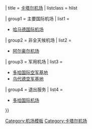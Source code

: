 {{Navbox
| name  = 卡塔尔机场
| state = {{#if: {{{state|}}} | {{{state}}} | autocollapse }}
| title =  {{flagicon| Qatar}} [[卡塔尔机场列表|卡塔尔机场]]
| listclass = hlist

| group1 = 主要国际机场
| list1  = 
* [[哈马德国际机场]]


| group2 = 非全天候机场
| list2  = 
* [[阿尔豪尔机场]]

| group3 = 军用机场
| list3  = 
* [[多哈国际空军基地]]
* [[乌代德空军基地]]

| group4 = 退出服务
| list4  = 
* [[多哈国际机场]]

}}<noinclude>
[[Category:机场模板]]
[[Category:卡塔尔机场]]

</noinclude>